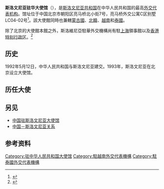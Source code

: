 {{Infobox diplomatic mission
|name = 斯洛文尼亚共和国驻华大使馆
|native_name = {{lang|sl|Veleposlaništvo Republike Slovenije na Kitajskem}}
|open = 1993年
|address = [[朝阳区|朝阳区]]亮马桥北小街7号，亮马桥外交公寓C区别墅LC04-02号
| jurisdiction      = {{PRC}}<br />{{VNM}}<br />{{DPRK}}<br />{{THA}}<br />{{MNG}}
|location = {{CHN}}[[北京市|北京市]]
|ambassador = [[苏岚|苏岚]]<small>（{{lang|en|Alenka Suhadolnik}}）</small>
|website = {{URL|http://www.beijing.embassy.si/}}
}}
'''斯洛文尼亚驻华大使馆'''（{{lang-sl|Veleposlaništvo Republike Slovenije na Kitajskem}}），是[[斯洛文尼亚共和国|斯洛文尼亚共和国]]在中华人民共和国的最高[[外交代表机构|外交代表机构]]。馆址位于中国北京市朝阳区亮马桥北小街7号，亮马桥外交公寓C区别墅LC04-02号<ref>{{cite web|url=https://www.fmprc.gov.cn/web/fw_673051/lbfw_673061/wgzhslgjgxx/t1456570.shtml |language=zh-hans |title=斯洛文尼亚共和国驻华大使馆 |publisher=[[中华人民共和国外交部|中华人民共和国外交部]] | date=2018-10 |accessdate=2021-03-30 }}</ref>。該大使館同時也兼轄[[蒙古國|蒙古國]]、[[北韓|北韓]]、[[越南|越南]]和[[泰國|泰國]]。

除了北京的大使館本館之外，斯洛維尼亞駐華外交機構尚有駐[[上海|上海]]領事館以及[[香港特别行政区|香港特别行政区]]{{link-sl|斯洛文尼亚驻香港名誉领事馆|Konzulat Republike Slovenije v Hong Kongu|名誉领事馆}}。<ref>{{cite web |title=领馆及官方认许机构 |url=https://www.protocol.gov.hk/sc/consular_detail.html?id=110 |website=香港特别行政区政府总部礼宾处 |accessdate=2022-03-10 |language=zh-hk}}</ref>

== 历史 ==
1992年5月12日，中华人民共和国与斯洛文尼亚建交。1993年，斯洛文尼亚在北京设立大使馆。

==历任大使==
{{main|斯洛文尼亚驻华大使列表}}

== 另见 ==
* [[中国驻斯洛文尼亚大使馆|中国驻斯洛文尼亚大使馆]]
* [[中国－斯洛文尼亚关系|中国－斯洛文尼亚关系]]

==参考资料==
{{reflist}}

{{驻中华人民共和国外交机构}}
{{駐越南外交代表機構}}
{{駐泰國外交代表機構}}
[[Category:驻中华人民共和国大使馆|Category:驻中华人民共和国大使馆]]
[[Category:駐越南外交代表機構|Category:駐越南外交代表機構]]
[[Category:駐泰國外交代表機構|Category:駐泰國外交代表機構]]